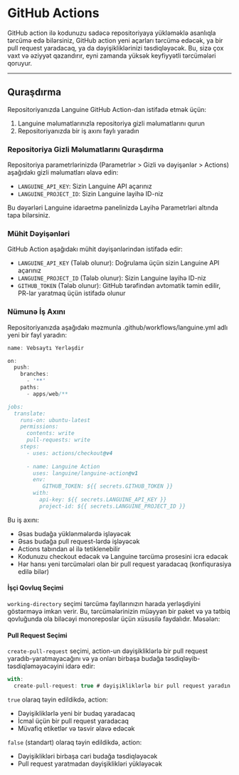 # GitHub Actions

GitHub action ilə kodunuzu sadəcə repositoriyaya yükləməklə asanlıqla tərcümə edə bilərsiniz, GitHub action yeni açarları tərcümə edəcək, ya bir pull request yaradacaq, ya da dəyişikliklərinizi təsdiqləyəcək.
Bu, sizə çox vaxt və əziyyət qazandırır, eyni zamanda yüksək keyfiyyətli tərcümələri qoruyur.

---

## Quraşdırma

Repositoriyanızda Languine GitHub Action-dan istifadə etmək üçün:

1. Languine məlumatlarınızla repositoriya gizli məlumatlarını qurun
2. Repositoriyanızda bir iş axını faylı yaradın

### Repositoriya Gizli Məlumatlarını Quraşdırma

Repositoriya parametrlərinizdə (Parametrlər > Gizli və dəyişənlər > Actions) aşağıdakı gizli məlumatları əlavə edin:

- `LANGUINE_API_KEY`: Sizin Languine API açarınız
- `LANGUINE_PROJECT_ID`: Sizin Languine layihə ID-niz

Bu dəyərləri Languine idarəetmə panelinizdə Layihə Parametrləri altında tapa bilərsiniz.



### Mühit Dəyişənləri

GitHub Action aşağıdakı mühit dəyişənlərindən istifadə edir:
- `LANGUINE_API_KEY` (Tələb olunur): Doğrulama üçün sizin Languine API açarınız
- `LANGUINE_PROJECT_ID` (Tələb olunur): Sizin Languine layihə ID-niz 
- `GITHUB_TOKEN` (Tələb olunur): GitHub tərəfindən avtomatik təmin edilir, PR-lar yaratmaq üçün istifadə olunur

### Nümunə İş Axını

Repositoriyanızda aşağıdakı məzmunla .github/workflows/languine.yml adlı yeni bir fayl yaradın:

```ts title=".github/workflows/release.yml"
name: Vebsaytı Yerləşdir

on:
  push:
    branches:
      - '**'
    paths:
      - apps/web/**

jobs:
  translate:
    runs-on: ubuntu-latest
    permissions:
      contents: write
      pull-requests: write
    steps:
      - uses: actions/checkout@v4
      
      - name: Languine Action
        uses: languine/languine-action@v1
        env:
           GITHUB_TOKEN: ${{ secrets.GITHUB_TOKEN }}
        with:
          api-key: ${{ secrets.LANGUINE_API_KEY }}
          project-id: ${{ secrets.LANGUINE_PROJECT_ID }}
```
 
 Bu iş axını:
- Əsas budağa yüklənmələrdə işləyəcək
- Əsas budağa pull request-lərdə işləyəcək
- Actions tabından əl ilə tetiklenebilir
- Kodunuzu checkout edəcək və Languine tərcümə prosesini icra edəcək
- Hər hansı yeni tərcümələri olan bir pull request yaradacaq (konfiqurasiya edilə bilər)

#### İşçi Qovluq Seçimi

`working-directory` seçimi tərcümə fayllarınızın harada yerləşdiyini göstərməyə imkan verir. Bu, tərcümələrinizin müəyyən bir paket və ya tətbiq qovluğunda ola biləcəyi monoreposlar üçün xüsusilə faydalıdır. Məsələn:

#### Pull Request Seçimi

`create-pull-request` seçimi, action-un dəyişikliklərlə bir pull request yaradıb-yaratmayacağını və ya onları birbaşa budağa təsdiqləyib-təsdiqləməyəcəyini idarə edir:

```typescript title=".github/workflows/languine.yml"
with:
  create-pull-request: true # dəyişikliklərlə bir pull request yaradın
```

`true` olaraq təyin edildikdə, action:
- Dəyişikliklərlə yeni bir budaq yaradacaq
- İcmal üçün bir pull request yaradacaq
- Müvafiq etiketlər və təsvir əlavə edəcək

`false` (standart) olaraq təyin edildikdə, action:
- Dəyişiklikləri birbaşa cari budağa təsdiqləyəcək
- Pull request yaratmadan dəyişiklikləri yükləyəcək
